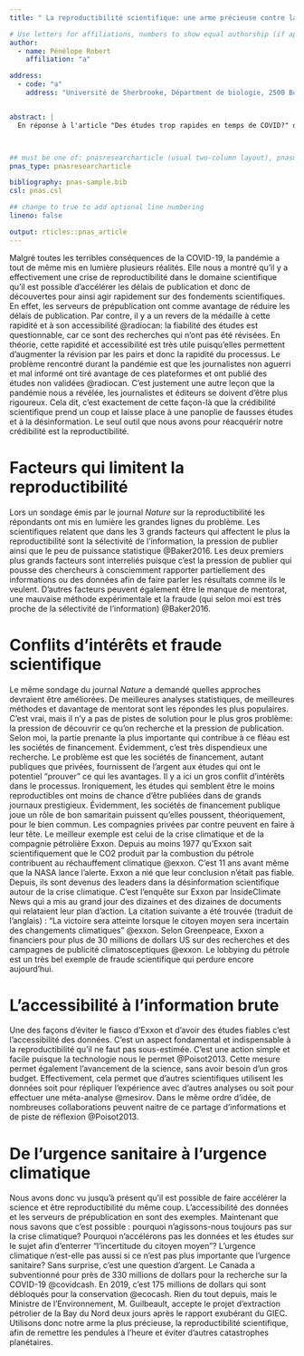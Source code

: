 ```yaml
---
title: " La reproductibilité scientifique: une arme précieuse contre la desinformation " 

# Use letters for affiliations, numbers to show equal authorship (if applicable) and to indicate the corresponding author
author:
  - name: Pénélope Robert
    affiliation: "a"

address:
  - code: "a"
    address: "Université de Sherbrooke, Départment de biologie, 2500 Boulevard de l'Université, Sherbrooke, Québec, G1V 0A9"


abstract: |
  En réponse à l'article "Des études trop rapides en temps de COVID?" de l'Agence Science Presse, l'éditorial vous propose des piste de réflexion en reliant la crise de reproductibilité, la crise sanitaire ainsi que la crise climatique. La thèse défendue est que les facteurs qui limitent la reproductibilité scientique contribu à la désinformation et les fausses nouvelles ("fake news"). L'auteur discutent également des enjeux qui entravent la reproductivité tel que les conflits d'intérêt pouvant être relié à de la fraud ainsi que les solutions possibles comme l'accessibilité des données. 



## must be one of: pnasresearcharticle (usual two-column layout), pnasmathematics (one column layout), or pnasinvited (invited submissions only)
pnas_type: pnasresearcharticle

bibliography: pnas-sample.bib
csl: pnas.csl

## change to true to add optional line numbering
lineno: false

output: rticles::pnas_article
---
```


Malgré toutes les terribles conséquences de la COVID-19, la pandémie a tout de même mis en lumière plusieurs réalités. Elle nous a montré qu'il y a effectivement une crise de reproductibilité dans le domaine scientifique qu'il est possible d'accélérer les délais de publication et donc de découvertes pour ainsi agir rapidement sur des fondements scientifiques. En effet, les serveurs de prépublication ont comme avantage de réduire les délais de publication. Par contre, il y a un revers de la médaille à cette rapidité et à son accessibilité @radiocan: la fiabilité des études est questionnable, car ce sont des recherches qui n'ont pas été révisées. En théorie, cette rapidité et accessibilité est très utile puisqu'elles permettent d'augmenter la révision par les pairs et donc la rapidité du processus. Le problème rencontré durant la pandémie est que les journalistes non aguerri et mal informé ont tiré avantage de ces plateformes et ont publié des études non validées @radiocan. C'est justement une autre leçon que la pandémie nous a révélée, les journalistes et éditeurs se doivent d'être plus rigoureux. Cela dit, c'est exactement de cette façon-là que la crédibilité scientifique prend un coup et laisse place à une panoplie de fausses études et à la désinformation. Le seul outil que nous avons pour réacquérir notre crédibilité est la reproductibilité. 

# Facteurs qui limitent la reproductibilité #

Lors un sondage émis par le journal *Nature* sur la reproductibilité les répondants ont mis en lumière les grandes lignes du problème. Les scientifiques relatent que dans les 3 grands facteurs qui affectent le plus la reproductibilité sont la sélectivité de l'information, la pression de publier ainsi que le peu de puissance statistique @Baker2016. Les deux premiers plus grands facteurs sont interreliés puisque c'est la pression de publier qui pousse des chercheurs à consciemment rapporter partiellement des informations ou des données afin de faire parler les résultats comme ils le veulent.
D'autres facteurs peuvent également être le manque de mentorat, une mauvaise méthode expérimentale et la fraude (qui selon moi est très proche de la sélectivité de l'information) @Baker2016.

# Conflits d'intérêts et fraude scientifique

Le même sondage du journal *Nature* a demandé quelles approches devraient être améliorées. De meilleures analyses statistiques, de meilleures méthodes et davantage de mentorat sont les répondes les plus populaires. C'est vrai, mais il n'y a pas de pistes de solution pour le plus gros problème: la pression de découvrir ce qu'on recherche et la pression de publication. Selon moi, la partie prenante la plus importante qui contribue à ce fléau est les sociétés de financement. Évidemment, c'est très dispendieux une recherche. Le problème est que les sociétés de financement, autant publiques que privées, fournissent de l'argent aux études qui ont le potentiel "prouver" ce qui les avantages. Il y a ici un gros conflit d'intérêts dans le processus. Ironiquement, les études qui semblent être le moins reproductibles ont moins de chance d'être publiées dans de grands journaux prestigieux. Évidemment, les sociétés de financement publique joue un rôle de bon samaritain puissent qu'elles poussent, théoriquement, pour le bien commun. Les compagnies privées par contre peuvent en faire à leur tête. Le meilleur exemple est celui de la crise climatique et de la compagnie pétrolière Exxon. Depuis au moins 1977 qu'Exxon sait scientifiquement que le CO2 produit par la combustion du pétrole contribuent au réchauffement climatique @exxon. C'est 11 ans avant même que la NASA lance l'alerte. Exxon a nié que leur conclusion n'était pas fiable. Depuis, ils sont devenus des leaders dans la désinformation scientifique autour de la crise climatique. C'est l'enquête sur Exxon par InsideClimate News qui a mis au grand jour des dizaines et des dizaines de documents qui relataient leur plan d'action. La citation suivante a été trouvée (traduit de l'anglais) : "La victoire sera atteinte lorsque le citoyen moyen sera incertain des changements climatiques" @exxon. Selon Greenpeace, Exxon a financiers pour plus de 30 millions de dollars US sur des recherches et des campagnes de publicité climatosceptiques @exxon. Le lobbying du pétrole est un très bel exemple de fraude scientifique qui perdure encore aujourd'hui.

# L'accessibilité à l'information brute #

Une des façons d'éviter le fiasco d'Exxon et d'avoir des études fiables c'est l'accessibilité des données. C'est un aspect fondamental et indispensable à la reproductibilité qu'il ne faut pas sous-estimée. C'est une action simple et facile puisque la technologie nous le permet @Poisot2013. Cette mesure permet également l'avancement de la science, sans avoir besoin d'un gros budget. Effectivement, cela permet que d'autres scientifiques utilisent les données soit pour répliquer l'expérience avec d'autres analyses ou soit pour effectuer une méta-analyse @mesirov. Dans le même ordre d'idée, de nombreuses collaborations peuvent naitre de ce partage d'informations et de piste de réflexion @Poisot2013.


# De l'urgence sanitaire à l'urgence climatique #

Nous avons donc vu jusqu'à présent qu'il est possible de faire accélérer la science et être reproductibilité du même coup. L'accessibilité des données et les serveurs de prépublication en sont des exemples. Maintenant que nous savons que c'est possible : pourquoi n'agissons-nous toujours pas sur la crise climatique? Pourquoi n'accélérons pas les données et les études sur le sujet afin d'enterrer "l'incertitude du citoyen moyen"? L'urgence climatique n'est-elle pas aussi si ce n'est pas plus importante que l'urgence sanitaire? Sans surprise, c'est une question d'argent. Le Canada a subventionné pour près de 330 millions de dollars pour la recherche sur la COVID-19 @covidcash. En 2019, c'est 175 millions de dollars qui sont débloqués pour la conservation @ecocash. Rien du tout depuis, mais le Ministre de l'Environnement, M. Guilbeault, accepte le projet d'extraction pétrolier de la Bay du Nord deux jours après le rapport exubérant du GIEC. Utilisons donc notre arme la plus précieuse, la reproductibilité scientifique, afin de remettre les pendules à l'heure et éviter d'autres catastrophes planétaires.



\pnasbreak
